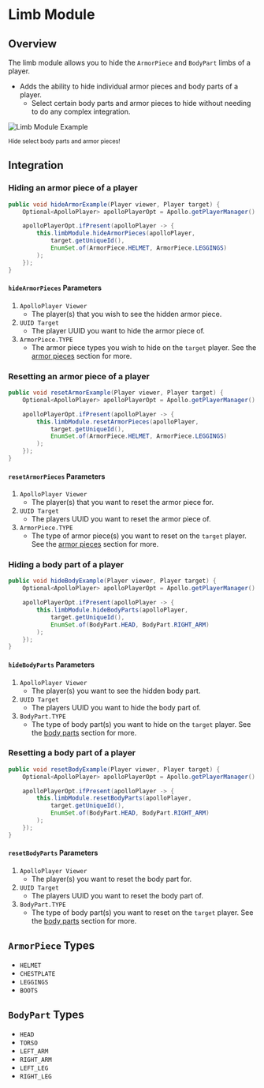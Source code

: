 
# Limb Module

## Overview

The limb module allows you to hide the `ArmorPiece` and `BodyPart` limbs of a player.

- Adds the ability to hide individual armor pieces and body parts of a player.
  - Select certain body parts and armor pieces to hide without needing to do any complex integration.

![Limb Module Example](https://i.imgur.com/nzq1aht.jpeg#center)

<div style={{ textAlign: "center" }}>
    <small>Hide select body parts and armor pieces!</small>
</div>

## Integration

### Hiding an armor piece of a player

```java
public void hideArmorExample(Player viewer, Player target) {
    Optional<ApolloPlayer> apolloPlayerOpt = Apollo.getPlayerManager().getPlayer(viewer.getUniqueId());

    apolloPlayerOpt.ifPresent(apolloPlayer -> {
        this.limbModule.hideArmorPieces(apolloPlayer,
            target.getUniqueId(),
            EnumSet.of(ArmorPiece.HELMET, ArmorPiece.LEGGINGS)
        );
    });
}
```

#### `hideArmorPieces` Parameters

1. `ApolloPlayer Viewer`
   - The player(s) that you wish to see the hidden armor piece.
2. `UUID Target`
   - The player UUID you want to hide the armor piece of.
3. `ArmorPiece.TYPE`
   - The armor piece types you wish to hide on the `target` player. See the [armor pieces](#armorpiece-types) section for more.

### Resetting an armor piece of a player

```java
public void resetArmorExample(Player viewer, Player target) {
    Optional<ApolloPlayer> apolloPlayerOpt = Apollo.getPlayerManager().getPlayer(viewer.getUniqueId());

    apolloPlayerOpt.ifPresent(apolloPlayer -> {
        this.limbModule.resetArmorPieces(apolloPlayer,
            target.getUniqueId(),
            EnumSet.of(ArmorPiece.HELMET, ArmorPiece.LEGGINGS)
        );
    });
}
```

#### `resetArmorPieces` Parameters

1. `ApolloPlayer Viewer`
   - The player(s) that you want to reset the armor piece for.
2. `UUID Target`
   - The players UUID you want to reset the armor piece of.
3. `ArmorPiece.TYPE`
   - The type of armor piece(s) you want to reset on the `target` player. See the [armor pieces](#armorpiece-types) section for more.

### Hiding a body part of a player

```java
public void hideBodyExample(Player viewer, Player target) {
    Optional<ApolloPlayer> apolloPlayerOpt = Apollo.getPlayerManager().getPlayer(viewer.getUniqueId());

    apolloPlayerOpt.ifPresent(apolloPlayer -> {
        this.limbModule.hideBodyParts(apolloPlayer,
            target.getUniqueId(),
            EnumSet.of(BodyPart.HEAD, BodyPart.RIGHT_ARM)
        );
    });
}
```

#### `hideBodyParts` Parameters

1. `ApolloPlayer Viewer`
   - The player(s) you want to see the hidden body part.
2. `UUID Target`
   - The players UUID you want to hide the body part of.
3. `BodyPart.TYPE`
   - The type of body part(s) you want to hide on the `target` player. See the [body parts](#bodyparts-types) section for more.

### Resetting a body part of a player

```java 
public void resetBodyExample(Player viewer, Player target) {
    Optional<ApolloPlayer> apolloPlayerOpt = Apollo.getPlayerManager().getPlayer(viewer.getUniqueId());

    apolloPlayerOpt.ifPresent(apolloPlayer -> {
        this.limbModule.resetBodyParts(apolloPlayer,
            target.getUniqueId(),
            EnumSet.of(BodyPart.HEAD, BodyPart.RIGHT_ARM)
        );
    });
}
```

#### `resetBodyParts` Parameters

1. `ApolloPlayer Viewer`
   - The player(s) you want to reset the body part for.
2. `UUID Target`
   - The players UUID you want to reset the body part of.
3. `BodyPart.TYPE`
   - The type of body part(s) you want to reset on the `target` player. See the [body parts](#bodyparts-types) section for more.

## `ArmorPiece` Types

* `HELMET`
* `CHESTPLATE`
* `LEGGINGS`
* `BOOTS`

## `BodyPart` Types

* `HEAD`
* `TORSO`
* `LEFT_ARM`
* `RIGHT_ARM`
* `LEFT_LEG`
* `RIGHT_LEG`

